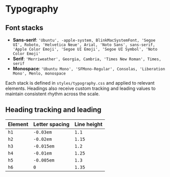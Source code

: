 # Typography

## Font stacks

- **Sans-serif**: `'Ubuntu', -apple-system, BlinkMacSystemFont, 'Segoe UI', Roboto, 'Helvetica Neue', Arial, 'Noto Sans', sans-serif, 'Apple Color Emoji', 'Segoe UI Emoji', 'Segoe UI Symbol', 'Noto Color Emoji'`
- **Serif**: `'Merriweather', Georgia, Cambria, 'Times New Roman', Times, serif`
- **Monospace**: `'Ubuntu Mono', 'SFMono-Regular', Consolas, 'Liberation Mono', Menlo, monospace`

Each stack is defined in `styles/typography.css` and applied to relevant elements. Headings also receive custom tracking and leading values to maintain consistent rhythm across the scale.

## Heading tracking and leading

| Element | Letter spacing | Line height |
|---------|----------------|-------------|
| `h1`    | `-0.03em`      | `1.1`       |
| `h2`    | `-0.02em`      | `1.15`      |
| `h3`    | `-0.015em`     | `1.2`       |
| `h4`    | `-0.01em`      | `1.25`      |
| `h5`    | `-0.005em`     | `1.3`       |
| `h6`    | `0`            | `1.35`      |
